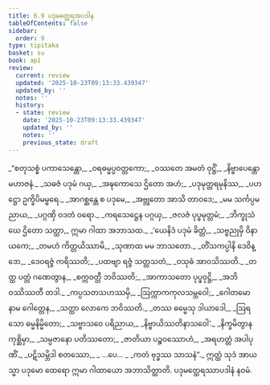 ```yaml
---
title: 6.9 ပဒုမတ္ထေရအပဒါန
tableOfContents: false
sidebar:
  order: 9
type: tipitaka
basket: su
book: ap1
review:
  current: review
  updated: '2025-10-23T09:13:33.439347'
  updated_by: ''
  notes: ''
  history:
  - state: review
    date: '2025-10-23T09:13:33.439347'
    updated_by: ''
    notes: ''
    previous_state: draft
---
```



<ReviewStatus review={frontmatter.review} showDetails={true} />

<HypothesisAnnotation frontmatter={frontmatter} />

<DynamicBreadcrumb />

<Division number="67" book="ap1" e="ch" v="20" p="121">

<Paragraph number="1458" type="verses" book="ap1">
_“စတုသစ္စံ ပကာသေန္တော,_  
_ဝရဓမ္မပ္ပဝတ္တကော;_  
_ဝဿတေ အမတံ ဝုဋ္ဌိံ,_  
_နိဗ္ဗာပေန္တော မဟာဇနံ._  

</Paragraph>

</Division>
<Division number="68" book="ap1" e="ch" v="20" p="121">

<Paragraph number="1459" type="verses" book="ap1">
_သဓဇံ ပဒုမံ ဂယှ,_  
_အဍ္ဎကောသေ ဌိတော အဟံ;_  
_ပဒုမုတ္တရမုနိဿ,_  
_ပဟဋ္ဌော ဥက္ခိပိမမ္ဗရေ._  

</Paragraph>

</Division>
<Division number="69" book="ap1" e="ch" v="20" p="121">

<Paragraph number="1460" type="verses" book="ap1">
_အာဂစ္ဆန္တေ စ ပဒုမေ,_  
_အဗ္ဘုတော အာသိ တာဝဒေ;_  
_မမ သင်္ကပ္ပမညာယ,_  
_ပဂ္ဂဏှိ ဝဒတံ ဝရော._  

</Paragraph>

</Division>
<Division number="70" book="ap1" e="ch" v="20" p="121">

<Paragraph number="1461" type="verses" book="ap1">
_ကရသေဋ္ဌေန ပဂ္ဂယှ,_  
_ဇလဇံ ပုပ္ဖမုတ္တမံ;_  
_ဘိက္ခုသံဃေ ဌိတော သတ္ထာ,_  
ဣမာ ဂါထာ အဘာသထ._  

</Paragraph>

</Division>
<Division number="71" book="ap1" e="ch" v="20" p="121">

<Paragraph number="1462" type="verses" book="ap1">
_‘ယေနိဒံ ပဒုမံ ခိတ္တံ,_  
_သဗ္ဗညုမှိ ဝိနာယကေ;_  
_တမဟံ ကိတ္တယိဿာမိ,_  
_သုဏာထ မမ ဘာသတော._  

</Paragraph>

</Division>
<Division number="72" book="ap1" e="ch" v="20" p="122">

<Paragraph number="1463" type="verses" book="ap1">
_တိံသကပ္ပါနိ ဒေဝိန္ဒော,_  
_ဒေဝရဇ္ဇံ ကရိဿတိ;_  
_ပထဗျာ ရဇ္ဇံ သတ္တသတံ,_  
_ဝသုဓံ အာဝသိဿတိ._  

</Paragraph>

</Division>
<Division number="73" book="ap1" e="ch" v="20" p="122">

<Paragraph number="1464" type="verses" book="ap1">
_တတ္ထ ပတ္တံ ဂဏေတွာန,_  
_စက္ကဝတ္တီ ဘဝိဿတိ;_  
_အာကာသတော ပုပ္ဖဝုဋ္ဌိ,_  
_အဘိဝဿိဿတီ တဒါ._  

</Paragraph>

</Division>
<Division number="74" book="ap1" e="ch" v="20" p="122">

<Paragraph number="1465" type="verses" book="ap1">
_ကပ္ပသတသဟဿမှိ,_  
_ဩက္ကာကကုလသမ္ဘဝေါ;_  
_ဂေါတမော နာမ ဂေါတ္တေန,_  
_သတ္ထာ လောကေ ဘဝိဿတိ._  

</Paragraph>

</Division>
<Division number="75" book="ap1" e="ch" v="20" p="122">

<Paragraph number="1466" type="verses" book="ap1">
_တဿ ဓမ္မေသု ဒါယာဒေါ,_  
_ဩရသော ဓမ္မနိမ္မိတော;_  
_သဗ္ဗာသဝေ ပရိညာယ,_  
_နိဗ္ဗာယိဿတိနာသဝေါ’._  

</Paragraph>

</Division>
<Division number="76" book="ap1" e="ch" v="20" p="122">

<Paragraph number="1467" type="verses" book="ap1">
_နိက္ခမိတွာန ကုစ္ဆိမှာ,_  
_သမ္ပဇာနော ပတိဿတော;_  
_ဇာတိယာ ပဉ္စဝဿောဟံ,_  
_အရဟတ္တံ အပါပုဏိံ._  

</Paragraph>

</Division>
<Division number="77" book="ap1" e="ch" v="20" p="122">

<Paragraph number="1468" type="verses" book="ap1">
_ပဋိသမ္ဘိဒါ စတဿော,_  
_ …ပေ… _  
_ကတံ ဗုဒ္ဓဿ သာသနံ”._  

</Paragraph>

<Paragraph number="1469" book="ap1">
ဣတ္ထံ သုဒံ အာယသ္မာ ပဒုမော ထေရော ဣမာ ဂါထာယော အဘာသိတ္ထာတိ.

</Paragraph>
</Division>

<Paragraph number="1470" type="center" book="ap1">
ပဒုမတ္ထေရဿာပဒါနံ နဝမံ.
</Paragraph>